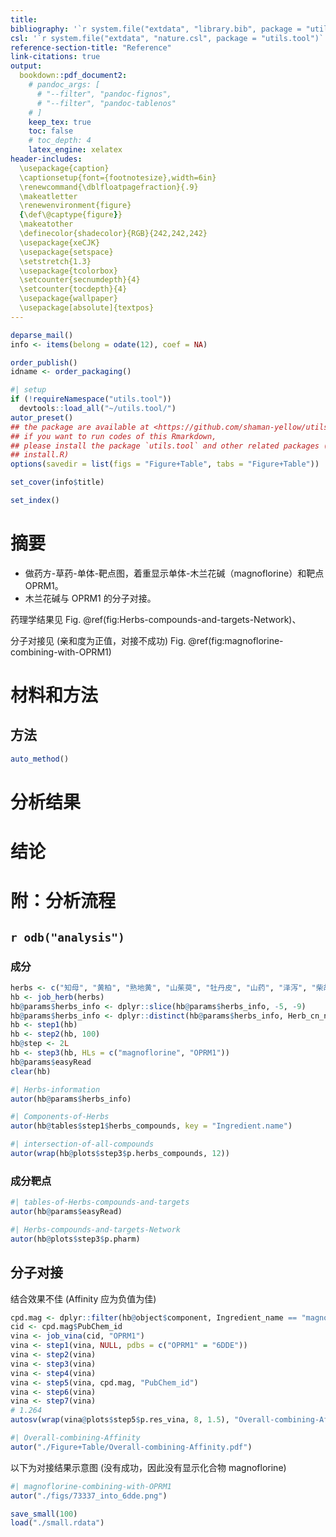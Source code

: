 ```yaml
---
title: 
bibliography: '`r system.file("extdata", "library.bib", package = "utils.tool")`'
csl: '`r system.file("extdata", "nature.csl", package = "utils.tool")`'
reference-section-title: "Reference"
link-citations: true
output:
  bookdown::pdf_document2:
    # pandoc_args: [
      # "--filter", "pandoc-fignos",
      # "--filter", "pandoc-tablenos"
    # ]
    keep_tex: true
    toc: false
    # toc_depth: 4
    latex_engine: xelatex
header-includes:
  \usepackage{caption}
  \captionsetup{font={footnotesize},width=6in}
  \renewcommand{\dblfloatpagefraction}{.9}
  \makeatletter
  \renewenvironment{figure}
  {\def\@captype{figure}}
  \makeatother
  \definecolor{shadecolor}{RGB}{242,242,242}
  \usepackage{xeCJK}
  \usepackage{setspace}
  \setstretch{1.3} 
  \usepackage{tcolorbox}
  \setcounter{secnumdepth}{4}
  \setcounter{tocdepth}{4}
  \usepackage{wallpaper}
  \usepackage[absolute]{textpos}
---
```



```r
deparse_mail()
info <- items(belong = odate(12), coef = NA)

order_publish()
idname <- order_packaging()
```

```r
#| setup
if (!requireNamespace("utils.tool"))
  devtools::load_all("~/utils.tool/")
autor_preset()
## the package are available at <https://github.com/shaman-yellow/utils.tool>
## if you want to run codes of this Rmarkdown,
## please install the package `utils.tool` and other related packages (run
## install.R)
options(savedir = list(figs = "Figure+Table", tabs = "Figure+Table"))
```

```r
set_cover(info$title)
```

```r
set_index()
```

# 摘要 {#abstract}

- 做药方-草药-单体-靶点图，着重显示单体-木兰花碱（magnoflorine）和靶点OPRM1。
- 木兰花碱与 OPRM1 的分子对接。

药理学结果见 Fig. \@ref(fig:Herbs-compounds-and-targets-Network)、

分子对接见 (亲和度为正值，对接不成功) Fig. \@ref(fig:magnoflorine-combining-with-OPRM1) 

# 材料和方法 {#methods}

## 方法

```r
auto_method()
```

# 分析结果 {#results}

# 结论 {#dis}

# 附：分析流程 {#workflow}

## `r odb("analysis")`

### 成分

```r
herbs <- c("知母", "黄柏", "熟地黄", "山茱萸", "牡丹皮", "山药", "泽泻", "柴胡", "当归", "白芍", "白术", "茯苓", "甘草", "薄荷")
hb <- job_herb(herbs)
hb@params$herbs_info <- dplyr::slice(hb@params$herbs_info, -5, -9)
hb@params$herbs_info <- dplyr::distinct(hb@params$herbs_info, Herb_cn_name, .keep_all = T)
hb <- step1(hb)
hb <- step2(hb, 100)
hb@step <- 2L
hb <- step3(hb, HLs = c("magnoflorine", "OPRM1"))
hb@params$easyRead
clear(hb)
```

```r
#| Herbs-information
autor(hb@params$herbs_info)
```

```r
#| Components-of-Herbs
autor(hb@tables$step1$herbs_compounds, key = "Ingredient.name")
```

```r
#| intersection-of-all-compounds
autor(wrap(hb@plots$step3$p.herbs_compounds, 12))
```

### 成分靶点

```r
#| tables-of-Herbs-compounds-and-targets
autor(hb@params$easyRead)
```

```r
#| Herbs-compounds-and-targets-Network
autor(hb@plots$step3$p.pharm)
```

## 分子对接

结合效果不佳 (Affinity 应为负值为佳) 

```r
cpd.mag <- dplyr::filter(hb@object$component, Ingredient_name == "magnoflorine")
cid <- cpd.mag$PubChem_id
vina <- job_vina(cid, "OPRM1")
vina <- step1(vina, NULL, pdbs = c("OPRM1" = "6DDE"))
vina <- step2(vina)
vina <- step3(vina)
vina <- step4(vina)
vina <- step5(vina, cpd.mag, "PubChem_id")
vina <- step6(vina)
vina <- step7(vina)
# 1.264
autosv(wrap(vina@plots$step5$p.res_vina, 8, 1.5), "Overall-combining-Affinity")
```

```r
#| Overall-combining-Affinity
autor("./Figure+Table/Overall-combining-Affinity.pdf")
```

以下为对接结果示意图 (没有成功，因此没有显示化合物 magnoflorine) 

```r
#| magnoflorine-combining-with-OPRM1
autor("./figs/73337_into_6dde.png")
```

```r
save_small(100)
load("./small.rdata")
```

